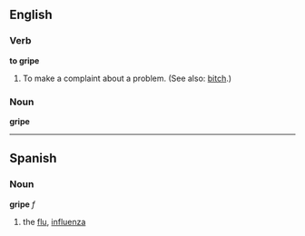 ==English==
===Verb===
'''to gripe'''

#To make a complaint about a problem. (See also: [[bitch]].)

===Noun===
'''gripe'''

----

==Spanish==
===Noun===
'''gripe''' ''f''
#the [[flu]], [[influenza]]